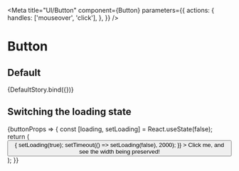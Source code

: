 
<Meta
  title="UI/Button"
  component={Button}
  parameters={{
    actions: {
      handles: ['mouseover', 'click'],
    },
  }}
/>

# Button

## Default


<Story name="Default">{DefaultStory.bind({})}</Story>

<ArgsTable story="Default" />

## Switching the loading state

<Canvas>
  <Story name="Switching the loading state">
    {buttonProps => {
      const [loading, setLoading] = React.useState(false);
      return (
        <div className="flex flex-col gap-5">
          <div>
            <Button
              {...buttonProps}
              loading={loading}
              onClick={() => {
                setLoading(true);
                setTimeout(() => setLoading(false), 2000);
              }}
            >
             Click me, and see the width being preserved!
            </Button>
          </div>
        </div>
      );
    }}

  </Story>
</Canvas>
